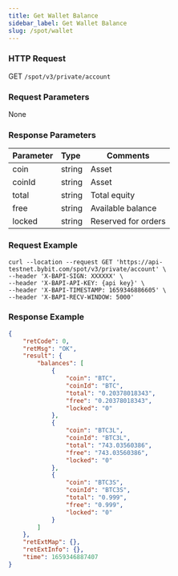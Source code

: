 ```yaml
---
title: Get Wallet Balance
sidebar_label: Get Wallet Balance
slug: /spot/wallet
---
```




### HTTP Request
GET <code>/spot/v3/private/account</code>

### Request Parameters
None

### Response Parameters
| Parameter | Type | Comments|
|:----- |:-----|----- |
| coin                 | string          | Asset        |
| coinId               | string          | Asset        |
| total                | string          | Total equity        |
| free                 | string          | Available balance |
| locked               | string          | Reserved for orders       |

### Request Example

```http
curl --location --request GET 'https://api-testnet.bybit.com/spot/v3/private/account' \
--header 'X-BAPI-SIGN: XXXXXX' \
--header 'X-BAPI-API-KEY: {api key}' \
--header 'X-BAPI-TIMESTAMP: 1659346886605' \
--header 'X-BAPI-RECV-WINDOW: 5000'
```

### Response Example

```json
{
    "retCode": 0,
    "retMsg": "OK",
    "result": {
        "balances": [
            {
                "coin": "BTC",
                "coinId": "BTC",
                "total": "0.20378018343",
                "free": "0.20378018343",
                "locked": "0"
            },
            {
                "coin": "BTC3L",
                "coinId": "BTC3L",
                "total": "743.03560386",
                "free": "743.03560386",
                "locked": "0"
            },
            {
                "coin": "BTC3S",
                "coinId": "BTC3S",
                "total": "0.999",
                "free": "0.999",
                "locked": "0"
            }
        ]
    },
    "retExtMap": {},
    "retExtInfo": {},
    "time": 1659346887407
}
```